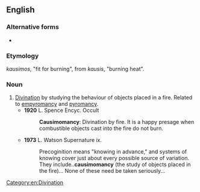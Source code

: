 ==English==

===Alternative forms===
* {{l|en|causinomancy}}

===Etymology===
{{uder|en|grc|-}} ''kausimos'', "fit for burning", from ''kausis'', "burning heat".

===Noun===
{{en-noun|-}}

# [[divination|Divination]] by studying the behaviour of objects placed in a fire. Related to [[empyromancy]] and [[pyromancy]].
#* '''1920''' L. Spence Encyc. Occult
#*: '''Causimomancy''': Divination by fire. It is a happy presage when combustible objects cast into the fire do not burn.
#* '''1973''' L. Watson Supernature ix.
#*: Precoginition means "knowing in advance," and systems of knowing cover just about every possible source of variation. They include..'''causimomancy''' (the study of objects placed in the fire)... None of these need be taken seriously...

[[Category:en:Divination]]